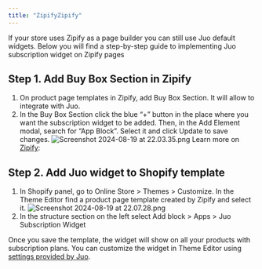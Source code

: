 ```yaml
---
title: "ZipifyZipify"
---
```


If your store uses Zipify as a page builder you can still use Juo default widgets. Below you will find a step-by-step guide to implementing Juo subscription widget on Zipify pages

## Step 1. Add Buy Box Section in Zipify

1. On product page templates in Zipify, add Buy Box Section. It will allow to integrate with Juo.
2. In the Buy Box Section click the blue “+” button in the place where you want the subscription widget to be added. Then, in the Add Element modal, search for “App Block”. Select it and click Update to save changes. ![Screenshot 2024-08-19 at 22.03.35.png](https://cdn.juo.io/content-uploads/Screenshot_2024_08_19_at_22_03_35_5b2efd1183.png) Learn more on [Zipify](https://help.zipify.com/en/articles/877075-advanced-work-with-buy-box-sections-zipify-pages):

## Step 2. Add Juo widget to Shopify template

1. In Shopify panel, go to Online Store > Themes > Customize. In the Theme Editor find a product page template created by Zipify and select it. ![Screenshot 2024-08-19 at 22.07.28.png](https://cdn.juo.io/content-uploads/Screenshot_2024_08_19_at_22_07_28_16f59d4234.png)
2. In the structure section on the left select Add block > Apps > Juo Subscription Widget

Once you save the template, the widget will show on all your products with subscription plans. You can customize the widget in Theme Editor using [settings provided by Juo](/customizing-juo-subscription-widget).
